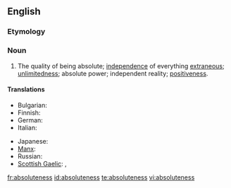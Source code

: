 ==English==

===Etymology===
{{suffix|absolute|ness}}

===Noun===
{{en-noun|-|es}}

# The quality of being absolute; [[independence]] of everything [[extraneous]]; [[unlimitedness]]; absolute power; independent reality; [[positiveness]].

====Translations====
{{trans-top|quality of being absolute}}
* Bulgarian: {{t|bg|абсолютност|f|tr=absolyútnost|sc=Cyrl}}
* Finnish: {{t|fi|ehdottomuus}}
* German: {{t+|de|Absolutheit|f}}
* Italian: {{t|it|assolutezza|f}}
{{trans-mid}}
* Japanese: {{t|ja|絶対|tr=zettai|sc=Jpan}}
* [[Manx]]: {{t|gv|ard-phooaralys|m}}
* Russian: {{t|ru|абсолютность|f|tr=absolyútnost'|sc=Cyrl}}
* [[Scottish Gaelic]]: {{t|gd|iomlanachd|f}}, {{t|gd|dligheachas|m}}
{{trans-bottom}}

[[fr:absoluteness]]
[[id:absoluteness]]
[[te:absoluteness]]
[[vi:absoluteness]]